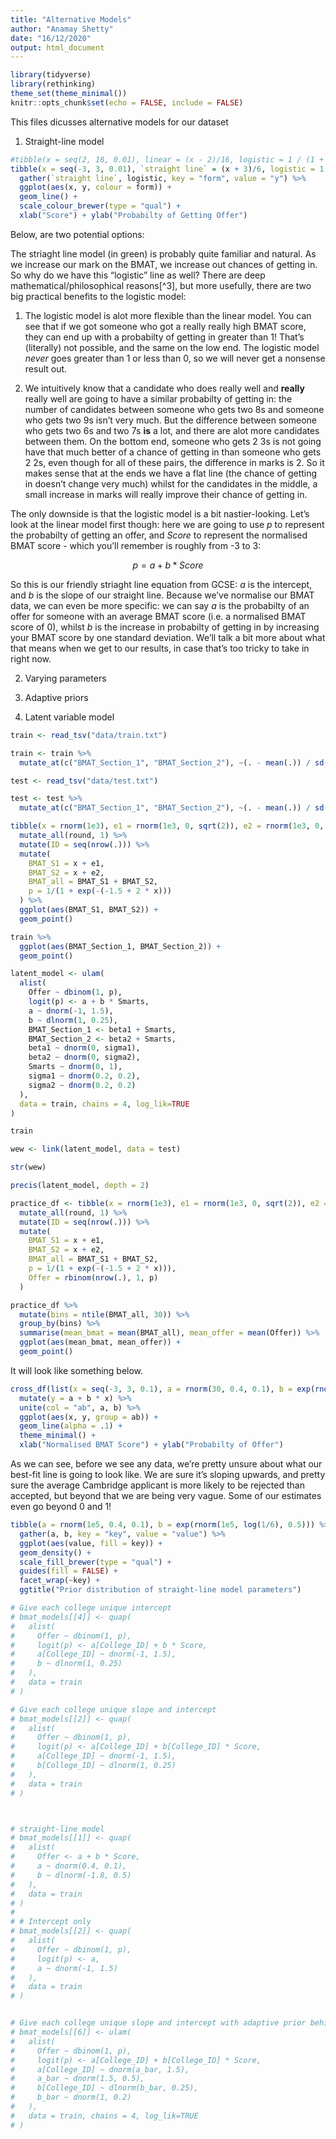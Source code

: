 ```yaml
---
title: "Alternative Models"
author: "Anamay Shetty"
date: "16/12/2020"
output: html_document
---
```


```r
library(tidyverse)
library(rethinking)
theme_set(theme_minimal())
knitr::opts_chunk$set(echo = FALSE, include = FALSE)
```

This files dicusses alternative models for our dataset


1. Straight-line model

```r
#tibble(x = seq(2, 18, 0.01), linear = (x - 2)/16, logistic = 1 / (1 + exp(-(-10 + x)))) %>%
tibble(x = seq(-3, 3, 0.01), `straight line` = (x + 3)/6, logistic = 1 / (1 + exp(-(2*x)))) %>%
  gather(`straight line`, logistic, key = "form", value = "y") %>%
  ggplot(aes(x, y, colour = form)) +
  geom_line() +
  scale_colour_brewer(type = "qual") +
  xlab("Score") + ylab("Probabilty of Getting Offer")
```

Below, are two potential options:

The striaght line model (in green) is probably quite familiar and natural. As we increase our mark on the BMAT, we increase out chances of getting in. So why do we have this "logistic" line as well? There are deep mathematical/philosophical reasons[^3], but more usefully, there are two big practical benefits to the logistic model:

1. The logistic model is alot more flexible than the linear model. You can see that if we got someone who got a really really high BMAT score, they can end up with a probabilty of getting in greater than 1! That's (literally) not possible, and the same on the low end. The logistic model *never* goes greater than 1 or less than 0, so we will never get a nonsense result out. 

2. We intuitively know that a candidate who does really well and **really** really well are going to have a similar probabilty of getting in: the number of candidates between someone who gets two 8s and someone who gets two 9s isn't very much. But the difference between someone who gets two 6s and two 7s **is** a lot, and there are alot more candidates between them. On the bottom end, someone who gets 2 3s is not going have that much better of a chance of getting in than someone who gets 2 2s, even though for all of these pairs, the difference in marks is 2. So it makes sense that at the ends we have a flat line (the chance of getting in doesn't change very much) whilst for the candidates in the middle, a small increase in marks will really improve their chance of getting in. 

The only downside is that the logistic model is a bit nastier-looking. Let's look at the linear model first though: here we are going to use $p$ to represent the probabilty of getting an offer, and $Score$ to represent the normalised BMAT score - which you'll remember is roughly from -3 to 3:

$$ p = a + b* Score$$

So this is our friendly striaght line equation from GCSE: $a$ is the intercept, and $b$ is the slope of our straight line. Because we've normalise our BMAT data, we can even be more specific: we can say $a$ is the probabilty of an offer for someone with an average BMAT score (i.e. a normalised BMAT score of 0), whilst $b$ is the increase in probabilty of getting in by increasing your BMAT score by one standard deviation. We'll talk a bit more about what that means when we get to our results, in case that's too tricky to take in right now. 


2. Varying parameters

3. Adaptive priors

4. Latent variable model

```r
train <- read_tsv("data/train.txt")

train <- train %>%
  mutate_at(c("BMAT_Section_1", "BMAT_Section_2"), ~(. - mean(.)) / sd(.))

test <- read_tsv("data/test.txt")

test <- test %>%
  mutate_at(c("BMAT_Section_1", "BMAT_Section_2"), ~(. - mean(.)) / sd(.))

```

```r
tibble(x = rnorm(1e3), e1 = rnorm(1e3, 0, sqrt(2)), e2 = rnorm(1e3, 0, sqrt(2))) %>%
  mutate_all(round, 1) %>%
  mutate(ID = seq(nrow(.))) %>%
  mutate(
    BMAT_S1 = x + e1,
    BMAT_S2 = x + e2,
    BMAT_all = BMAT_S1 + BMAT_S2,
    p = 1/(1 + exp(-(-1.5 + 2 * x)))
  ) %>%
  ggplot(aes(BMAT_S1, BMAT_S2)) +
  geom_point()
```

```r
train %>%
  ggplot(aes(BMAT_Section_1, BMAT_Section_2)) +
  geom_point()


```


```r
latent_model <- ulam(
  alist(
    Offer ~ dbinom(1, p),
    logit(p) <- a + b * Smarts,
    a ~ dnorm(-1, 1.5),
    b ~ dlnorm(1, 0.25),
    BMAT_Section_1 <- beta1 + Smarts,
    BMAT_Section_2 <- beta2 + Smarts,
    beta1 ~ dnorm(0, sigma1),
    beta2 ~ dnorm(0, sigma2),
    Smarts ~ dnorm(0, 1),
    sigma1 ~ dnorm(0.2, 0.2),
    sigma2 ~ dnorm(0.2, 0.2)
  ),
  data = train, chains = 4, log_lik=TRUE
)
```

```r

train

wew <- link(latent_model, data = test)

str(wew)

precis(latent_model, depth = 2)
```

```r
practice_df <- tibble(x = rnorm(1e3), e1 = rnorm(1e3, 0, sqrt(2)), e2 = rnorm(1e3, 0, sqrt(2))) %>%
  mutate_all(round, 1) %>%
  mutate(ID = seq(nrow(.))) %>%
  mutate(
    BMAT_S1 = x + e1,
    BMAT_S2 = x + e2,
    BMAT_all = BMAT_S1 + BMAT_S2,
    p = 1/(1 + exp(-(-1.5 + 2 * x))),
    Offer = rbinom(nrow(.), 1, p)
  )

practice_df %>%
  mutate(bins = ntile(BMAT_all, 30)) %>%
  group_by(bins) %>%
  summarise(mean_bmat = mean(BMAT_all), mean_offer = mean(Offer)) %>%
  ggplot(aes(mean_bmat, mean_offer)) +
  geom_point()

```

It will look like something below. 

```r

cross_df(list(x = seq(-3, 3, 0.1), a = rnorm(30, 0.4, 0.1), b = exp(rnorm(30, log(1/6), 0.5)))) %>%
  mutate(y = a + b * x) %>%
  unite(col = "ab", a, b) %>%
  ggplot(aes(x, y, group = ab)) +
  geom_line(alpha = .1) +
  theme_minimal() +
  xlab("Normalised BMAT Score") + ylab("Probabilty of Offer")


```

As we can see, before we see any data, we're pretty unsure about what our best-fit line is going to look like. We are sure it's sloping upwards, and pretty sure the average Cambridge applicant is more likely to be rejected than accepted, but beyond that we are being very vague. Some of our estimates even go beyond 0 and 1!

```r
tibble(a = rnorm(1e5, 0.4, 0.1), b = exp(rnorm(1e5, log(1/6), 0.5))) %>%
  gather(a, b, key = "key", value = "value") %>%
  ggplot(aes(value, fill = key)) +
  geom_density() +
  scale_fill_brewer(type = "qual") +
  guides(fill = FALSE) +
  facet_wrap(~key) +
  ggtitle("Prior distribution of straight-line model parameters")
```


```r
# Give each college unique intercept
# bmat_models[[4]] <- quap(
#   alist(
#     Offer ~ dbinom(1, p),
#     logit(p) <- a[College_ID] + b * Score,
#     a[College_ID] ~ dnorm(-1, 1.5),
#     b ~ dlnorm(1, 0.25)
#   ),
#   data = train
# )

# Give each college unique slope and intercept
# bmat_models[[2]] <- quap(
#   alist(
#     Offer ~ dbinom(1, p),
#     logit(p) <- a[College_ID] + b[College_ID] * Score,
#     a[College_ID] ~ dnorm(-1, 1.5),
#     b[College_ID] ~ dlnorm(1, 0.25)
#   ),
#   data = train
# )



# straight-line model
# bmat_models[[1]] <- quap(
#   alist(
#     Offer <- a + b * Score,
#     a ~ dnorm(0.4, 0.1),
#     b ~ dlnorm(-1.8, 0.5)
#   ),
#   data = train
# )
# 
# # Intercept only
# bmat_models[[2]] <- quap(
#   alist(
#     Offer ~ dbinom(1, p),
#     logit(p) <- a,
#     a ~ dnorm(-1, 1.5)
#   ),
#   data = train
# )


# Give each college unique slope and intercept with adaptive prior behind it
# bmat_models[[6]] <- ulam(
#   alist(
#     Offer ~ dbinom(1, p),
#     logit(p) <- a[College_ID] + b[College_ID] * Score,
#     a[College_ID] ~ dnorm(a_bar, 1.5),
#     a_bar ~ dnorm(1.5, 0.5),
#     b[College_ID] ~ dlnorm(b_bar, 0.25),
#     b_bar ~ dnorm(1, 0.2)
#   ),
#   data = train, chains = 4, log_lik=TRUE
# )


```

